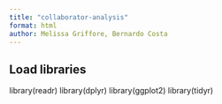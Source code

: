 ```yaml
---
title: "collaborator-analysis"
format: html
author: Melissa Griffore, Bernardo Costa
---
```



## Load libraries
library(readr)
library(dplyr)
library(ggplot2)
library(tidyr)
